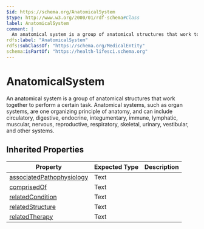```yaml
---
$id: https://schema.org/AnatomicalSystem
$type: http://www.w3.org/2000/01/rdf-schema#Class
label: AnatomicalSystem
comment: |
  An anatomical system is a group of anatomical structures that work together to perform a certain task. Anatomical systems, such as organ systems, are one organizing principle of anatomy, and can include circulatory, digestive, endocrine, integumentary, immune, lymphatic, muscular, nervous, reproductive, respiratory, skeletal, urinary, vestibular, and other systems.
rdfs:label: "AnatomicalSystem"
rdfs:subClassOf: "https://schema.org/MedicalEntity"
schema:isPartOf: "https://health-lifesci.schema.org"
---
```


# AnatomicalSystem

An anatomical system is a group of anatomical structures that work together to perform a certain task. Anatomical systems, such as organ systems, are one organizing principle of anatomy, and can include circulatory, digestive, endocrine, integumentary, immune, lymphatic, muscular, nervous, reproductive, respiratory, skeletal, urinary, vestibular, and other systems.

## Inherited Properties

| Property | Expected Type | Description |
| --- | --- | --- |
| [associatedPathophysiology](https://schema.org/associatedPathophysiology) | Text |  |
| [comprisedOf](https://schema.org/comprisedOf) | Text |  |
| [relatedCondition](https://schema.org/relatedCondition) | Text |  |
| [relatedStructure](https://schema.org/relatedStructure) | Text |  |
| [relatedTherapy](https://schema.org/relatedTherapy) | Text |  |
